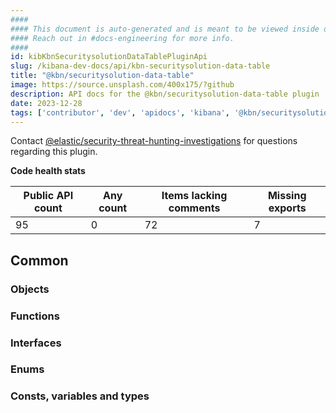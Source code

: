 ```yaml
---
####
#### This document is auto-generated and is meant to be viewed inside our experimental, new docs system.
#### Reach out in #docs-engineering for more info.
####
id: kibKbnSecuritysolutionDataTablePluginApi
slug: /kibana-dev-docs/api/kbn-securitysolution-data-table
title: "@kbn/securitysolution-data-table"
image: https://source.unsplash.com/400x175/?github
description: API docs for the @kbn/securitysolution-data-table plugin
date: 2023-12-28
tags: ['contributor', 'dev', 'apidocs', 'kibana', '@kbn/securitysolution-data-table']
---
```




Contact [@elastic/security-threat-hunting-investigations](https://github.com/orgs/elastic/teams/security-threat-hunting-investigations) for questions regarding this plugin.

**Code health stats**

| Public API count  | Any count | Items lacking comments | Missing exports |
|-------------------|-----------|------------------------|-----------------|
| 95 | 0 | 72 | 7 |

## Common

### Objects
<DocDefinitionList data={kbnSecuritysolutionDataTableObj.common.objects}/>

### Functions
<DocDefinitionList data={kbnSecuritysolutionDataTableObj.common.functions}/>

### Interfaces
<DocDefinitionList data={kbnSecuritysolutionDataTableObj.common.interfaces}/>

### Enums
<DocDefinitionList data={kbnSecuritysolutionDataTableObj.common.enums}/>

### Consts, variables and types
<DocDefinitionList data={kbnSecuritysolutionDataTableObj.common.misc}/>

